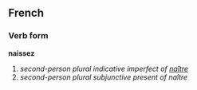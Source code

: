 ==French==
===Verb form===
'''naissez'''

# ''second-person plural indicative imperfect of [[naître]]''
# ''second-person plural subjunctive present of naître''